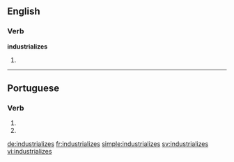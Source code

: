 ==English==

===Verb===
'''industrializes'''

# {{en-third-person singular of|industrialize}}

----

==Portuguese==

===Verb===
{{head|pt|verb form}}

# {{conjugation of|industrializar||2|s|present|subjunctive|lang=pt}}
# {{conjugation of|industrializar||2|s|negative|imperative|lang=pt}}

[[de:industrializes]]
[[fr:industrializes]]
[[simple:industrializes]]
[[sv:industrializes]]
[[vi:industrializes]]
